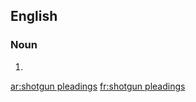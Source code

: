 ==English==

===Noun===
{{head|en|plural|head=[[shotgun]] [[pleading]]s}}

# {{plural of|shotgun pleading|lang=en|nocat=1}}

[[ar:shotgun pleadings]]
[[fr:shotgun pleadings]]